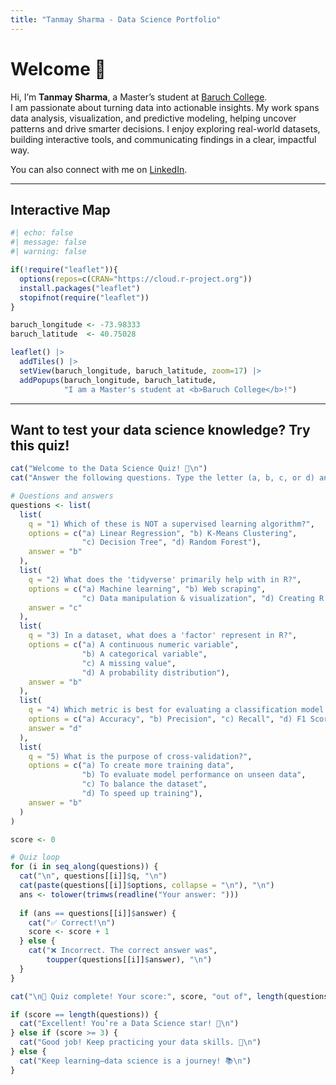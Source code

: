 ```yaml
---
title: "Tanmay Sharma - Data Science Portfolio"
---
```


# Welcome 👋

Hi, I’m **Tanmay Sharma**, a Master’s student at [Baruch College](https://zicklin.baruch.cuny.cuny.edu/).  
I am passionate about turning data into actionable insights. My work spans data analysis, visualization, and predictive modeling, helping uncover patterns and drive smarter decisions. I enjoy exploring real-world datasets, building interactive tools, and communicating findings in a clear, impactful way.

You can also connect with me on [LinkedIn](https://www.linkedin.com/in/tanmay-sharma-3146bb160).

---

## Interactive Map

```r
#| echo: false
#| message: false
#| warning: false

if(!require("leaflet")){
  options(repos=c(CRAN="https://cloud.r-project.org"))
  install.packages("leaflet")
  stopifnot(require("leaflet"))
}

baruch_longitude <- -73.98333
baruch_latitude  <- 40.75028

leaflet() |>
  addTiles() |>
  setView(baruch_longitude, baruch_latitude, zoom=17) |>
  addPopups(baruch_longitude, baruch_latitude, 
            "I am a Master's student at <b>Baruch College</b>!")
```

---

## Want to test your data science knowledge? Try this quiz!

```r
cat("Welcome to the Data Science Quiz! 🎯\n")
cat("Answer the following questions. Type the letter (a, b, c, or d) and press Enter.\n\n")

# Questions and answers
questions <- list(
  list(
    q = "1) Which of these is NOT a supervised learning algorithm?",
    options = c("a) Linear Regression", "b) K-Means Clustering", 
                "c) Decision Tree", "d) Random Forest"),
    answer = "b"
  ),
  list(
    q = "2) What does the 'tidyverse' primarily help with in R?",
    options = c("a) Machine learning", "b) Web scraping", 
                "c) Data manipulation & visualization", "d) Creating R packages"),
    answer = "c"
  ),
  list(
    q = "3) In a dataset, what does a 'factor' represent in R?",
    options = c("a) A continuous numeric variable",
                "b) A categorical variable",
                "c) A missing value",
                "d) A probability distribution"),
    answer = "b"
  ),
  list(
    q = "4) Which metric is best for evaluating a classification model with imbalanced classes?",
    options = c("a) Accuracy", "b) Precision", "c) Recall", "d) F1 Score"),
    answer = "d"
  ),
  list(
    q = "5) What is the purpose of cross-validation?",
    options = c("a) To create more training data",
                "b) To evaluate model performance on unseen data",
                "c) To balance the dataset",
                "d) To speed up training"),
    answer = "b"
  )
)

score <- 0

# Quiz loop
for (i in seq_along(questions)) {
  cat("\n", questions[[i]]$q, "\n")
  cat(paste(questions[[i]]$options, collapse = "\n"), "\n")
  ans <- tolower(trimws(readline("Your answer: ")))
  
  if (ans == questions[[i]]$answer) {
    cat("✅ Correct!\n")
    score <- score + 1
  } else {
    cat("❌ Incorrect. The correct answer was",
        toupper(questions[[i]]$answer), "\n")
  }
}

cat("\n🎉 Quiz complete! Your score:", score, "out of", length(questions), "\n")

if (score == length(questions)) {
  cat("Excellent! You’re a Data Science star! 🌟\n")
} else if (score >= 3) {
  cat("Good job! Keep practicing your data skills. 💪\n")
} else {
  cat("Keep learning—data science is a journey! 📚\n")
}
```

